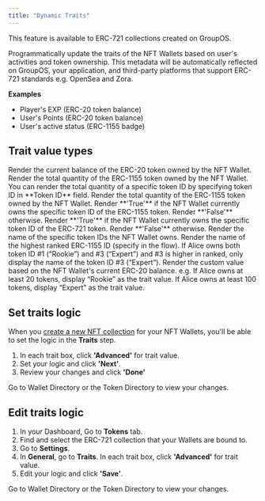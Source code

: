 ```yaml
---
title: "Dynamic Traits"
---
```


<Info>This feature is available to ERC-721 collections created on GroupOS.</Info>

Programmatically update the traits of the NFT Wallets based on user's activities and token ownership. This metadata will be automatically reflected on GroupOS, your application, and third-party platforms that support ERC-721 standards e.g. OpenSea and Zora. 

**Examples**
- Player's EXP (ERC-20 token balance)
- User's Points (ERC-20 token balance)
- User's active status (ERC-1155 badge)

## Trait value types

<AccordionGroup>
  <Accordion title="ERC-20 balance">
    Render the current balance of the ERC-20 token owned by the NFT Wallet.
  </Accordion>
  <Accordion title="ERC-1155 balance">
    Render the total quantity of the ERC-1155 token owned by the NFT Wallet. You can render the total quantity of a specific token ID by specifying token ID in **Token ID** field.
  </Accordion>
  <Accordion title="ERC-721 balance">
    Render the total quantity of the ERC-1155 token owned by the NFT Wallet.
   </Accordion>
  <Accordion title="ERC-1155 ownership">
    Render **'True'** if the NFT Wallet currently owns the specific token ID of the ERC-1155 token. Render **'False'** otherwise.
  </Accordion>
  <Accordion title="ERC-721 ownership">
    Render **'True'** if the NFT Wallet currently owns the specific token ID of the ERC-721 token. Render **'False'** otherwise.
  </Accordion>
   <Accordion title="ERC-1155 token names">
    Render the name of the specific token IDs the NFT Wallet owns.
  </Accordion>
    <Accordion title="Highest-ranked ERC-1155 variance">
    Render the name of the highest ranked ERC-1155 ID (specify in the flow). If Alice owns both token ID #1 (“Rookie”) and #3 (“Expert”) and #3 is higher in ranked, only display the name of the token ID #3 (“Expert”).
  </Accordion>
     <Accordion title="Custom valus defined by minimum ERC-20 balance">
    Render the custom value based on the NFT Wallet's current ERC-20 balance. e.g. If Alice owns at least 20 tokens, display “Rookie” as the trait value. If Alice owns at least 100 tokens, display “Expert” as the trait value.
  </Accordion>
</AccordionGroup>

## Set traits logic

When you [create a new NFT collection](/tokens/erc721/new-collection) for your NFT Wallets, you'll be able to set the logic in the **Traits** step. 
1. In each trait box, click **'Advanced'** for trait value. 
2. Set your logic and click **'Next'**.
3. Review your changes and click **'Done'**

Go to Wallet Directory or the Token Directory to view your changes.

## Edit traits logic
1. In your Dashboard, Go to **Tokens** tab.
2. Find and select the ERC-721 collection that your Wallets are bound to.
3. Go to **Settings**.
4. In **General**, go to **Traits**. In each trait box, click **'Advanced'** for trait value.
5. Edit your logic and click **'Save'**.

Go to Wallet Directory or the Token Directory to view your changes.


